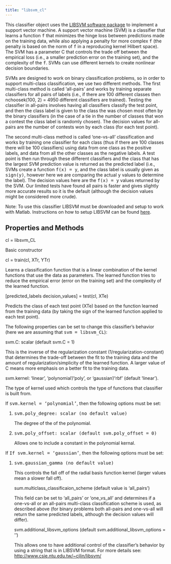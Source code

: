 ---
title: "libsvm_cl"
---

<p class="ethan_opening_paragraph" style="padding-bottom: 0% !important;">This classifier object uses the <a href="http://www.csie.ntu.edu.tw/~cjlin/libsvm/">LIBSVM software package</a> to implement a support vector machine. A support vector machine (SVM) is a classifier that learns a function <tt>f</tt> that minimizes the hinge loss between predictions made on the training data, while also applying a penalty for more complex <tt>f</tt> (the penalty is based on the norm of <tt>f</tt> in a reproducing kernel Hilbert space). The SVM has a parameter C that controls the trade off between the empirical loss (i.e., a smaller prediction error on the training set), and the complexity of the <tt>f</tt>. SVMs can use different kernels to create nonlinear decision boundaries.

<p>SVMs are designed to work on binary classification problems, so in order to support multi-class classification, we use two different methods. The first multi-class method is called 'all-pairs' and works by training separate classifiers for all pairs of labels (i.e., if there are 100 different classes then nchoosek(100, 2) = 4950 different classifiers are trained). Testing the classifier in all-pairs involves having all classifiers classify the test point, and then the class label is given to the class the was chosen most often by the binary classifiers (in the case of a tie in the number of classes that won a contest the class label is randomly chosen). The decision values for all-pairs are the number of contests won by each class (for each test point).</p>

<p>The second multi-class method is called 'one-vs-all' classification and works by training one classifier for each class (thus if there are 100 classes there will be 100 classifiers) using data from one class as the positive labels, and data from all the other classes as the negative labels. A test point is then run through these different classifiers and the class that has the largest SVM prediction value is returned as the predicted label (i.e., SVMs create a function <tt>f(x) = y</tt>, and the class label is usually given as <tt>sign(y)</tt>, however here we are comparing the actual <tt>y</tt> values to determine the label). The decision values here are the <tt>f(x) = y</tt> values returned by the SVM. Our limited tests have found all pairs is faster and gives slightly more accurate results so it is the default (although the decision values might be considered more crude).</p>

<p>Note: To use this classifier LIBSVM must be downloaded and setup to work with Matlab. Instructions on how to setup LIBSVM can be found <a href="http://www.readout.info/downloads/additional-code/libsvm/" title="LIBSVM">here</a>.</p>
<h2 class="methods_and_properties">Properties and Methods</h2>
<p class="ethan_bold_method">cl = libsvm_CL</p>
<p class="ethan_method_explanation">Basic constructor</p>
<p class="ethan_bold_method">cl = train(cl, XTr, YTr)</p>
<p class="ethan_method_explanation">Learns a classification function that is a linear combination of the kernel functions that use the data as parameters. The learned function tries to reduce the empirical error (error on the training set) and the complexity of the learned function.</p>
<p class="ethan_bold_method">[predicted_labels decision_values] = test(cl, XTe)</p>
<p class="ethan_method_explanation">Predicts the class of each test point (XTe) based on the function learned from the training data (by taking the sign of the learned function applied to each test point).</p>


The following properties can be set to change this classifier's behavior (here we are assuming that <tt>svm = libsvm_CL</tt>):

<p class="ethan_bold_method">svm.C: scalar (default svm.C = 1) </p>
<p class="ethan_method_explanation">This is the inverse of the regularization constant (1/regularization-constant) that determines the trade-off between the fit to the training data and the amount of regularization/simplicity of the learned function. A larger value of C means more emphasis on a better fit to the training data.</p>
<p class="ethan_bold_method">svm.kernel: 'linear', 'polynomial'/'poly', or 'gaussian'/'rbf' (default 'linear').</p>
<p class="ethan_method_explanation">The type of kernel used which controls the type of functions that classifier is built from.</p>
<p class="ethan_method_explanation">If <tt>svm.kernel = 'polynomial'</tt>, then the following options must be set:</p>
<ol style="padding-left:2em">
<li class="ethan_method_explanation"><tt>svm.poly_degree:  scalar (no default value)</tt>
<p class="ethan_short_input_argument_explanation"> The degree of the of the polynomial.</p></li>
<li class="ethan_method_explanation"><tt>svm.poly_offset: scalar (default svm.poly_offset = 0)</tt>
<p class="ethan_short_input_argument_explanation"> Allows one to include a constant in the polynomial kernal. </p>
</li>
</ol>
<p class="ethan_method_explanation">If <tt>If svm.kernel = 'gaussian'</tt>, then the following options must be set:</p><p>
</p><ol style="padding-left:2em">
<li class="ethan_method_explanation"><tt>svm.gaussian_gamma (no default value)</tt>
<p class="ethan_short_input_argument_explanation"> This controls the fall off of the radial basis function kernel (larger values mean a slower fall off).</p></li>
<p class="ethan_bold_method">sum.multiclass_classificaion_scheme (default value is 'all_pairs')</p>
<p class="ethan_method_explanation"> This field can be set to 'all_pairs' or 'one_vs_all' and determines if a one-vs-all or an all-pairs multi-class classification scheme is used, as described above (for binary problems both all-pairs and one-vs-all will return the same predicted labels, although the decision values will differ).</p>
<p class="ethan_bold_method">svm.additional_libsvm_options (default svm.additional_libsvm_options = '')</p>
<p class="ethan_method_explanation">This allows one to have additional control of the classifier's behavior by using a string that is in LIBSVM format. For more details see: <a href="http://www.csie.ntu.edu.tw/~cjlin/libsvm/ ">http://www.csie.ntu.edu.tw/~cjlin/libsvm/</a></p>



